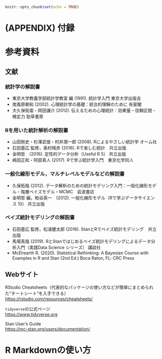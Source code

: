 
```r
knitr::opts_chunk$set(echo = TRUE)

```


# (APPENDIX) 付録 {-}

# 参考資料

## 文献

### 統計学の解説書  
* 東京大学教養学部統計学教室 編 (1991). 統計学入門 東京大学出版会  
* 南風原朝和 (2002). 心理統計学の基礎：統合的理解のために 有斐閣  
* 大久保街亜・岡田謙介 (2012). 伝えるための心理統計：効果量・信頼区間・検定力 勁草書房

### Rを用いた統計解析の解説書
* 山田剛史・杉澤武俊・村井潤一郎 (2008). Rによるやさしい統計学 オーム社  
* 石田基広 監修，奥村晴彦 (2016). Rで楽しむ統計　共立出版  
* 金明哲　(2016). 定性的データ分析（Useful R 5） 共立出版  
* 嶋田正和・阿部真人 (2017). Rで学ぶ統計学入門　東京化学同人  

  
### 一般化線形モデル，マルチレベルモデルなどの解説書  
* 久保拓哉 (2012). データ解析のための統計モデリング入門：一般化線形モデル・階層ベイズモデル・MCMC　岩波書店  
* 金明哲 編，粕谷英一　(2012). 一般化線形モデル（Rで学ぶデータサイエンス 10） 共立出版  

### ベイズ統計モデリングの解説書  
* 石田基広 監修，松浦健太郎 (2016). StanとRでベイズ統計モデリング　共立出版  
* 馬場真哉 (2019). RとStanではじめるベイズ統計モデリングによるデータ分析入門（実践Data Science シリーズ） 講談社  
* McElrearth R. (2020). Statistical Rethinking: A Bayesian Course with Examples in R and Stan (2nd Ed.) Boca Raton, FL: CRC Press  


## Webサイト


RStudio Cheatsheets（代表的なパッケージの使い方などが簡単にまとめられた”チートシート”を入手できる）  
[https://rstudio.com/resources/cheatsheets/](https://rstudio.com/resources/cheatsheets/)  
  
`tidyverse`の公式ページ  
[https://www.tidyverse.org](https://www.tidyverse.org)  
  
Stan User's Guide  
[https://mc-stan.org/users/documentation/](https://mc-stan.org/users/documentation/)  



# R Markdownの使い方

